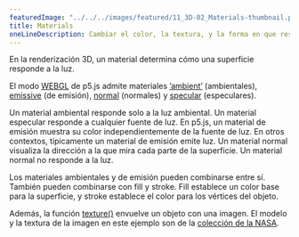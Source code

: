 ---
featuredImage: "../../../images/featured/11_3D-02_Materials-thumbnail.png"
title: Materials
oneLineDescription: Cambiar el color, la textura, y la forma en que responden a la luz los objetos 3D.
---

En la renderización 3D, un material determina cómo una superficie responde a la luz. 

El modo <a href="https://p5js.org/reference/p5/WEBGL" target="_blank">WEBGL</a> de p5.js admite 
materiales <a href="https://p5js.org/reference/p5/ambientMaterial" target="_blank">’ambient’</a> (ambientales), 
<a href="https://p5js.org/reference/p5/emissiveMaterial" target="_blank">emissive</a> (de emisión), 
<a href="https://p5js.org/reference/p5/normalMaterial" target="_blank">normal</a> (normales) y 
<a href="https://p5js.org/reference/p5/specularMaterial" target="_blank">specular</a> (especulares).

Un material ambiental responde solo a la luz ambiental. Un material especular responde a cualquier fuente de luz. 
En p5.js, un material de emisión muestra su color independientemente de la fuente de luz. 
En otros contextos, típicamente un material de emisión emite luz. Un material normal visualiza la dirección a la que 
mira cada parte de la superficie. Un material normal no responde a la luz.

Los materiales ambientales y de emisión pueden combinarse entre sí. También pueden combinarse con fill y stroke. 
Fill establece un color base para la superficie, y stroke establece el color para los vértices del objeto.

Además, la función <a href="https://p5js.org/reference/p5/texture" target="_blank">texture()</a> 
envuelve un objeto con una imagen. El modelo y la textura de la imagen en este ejemplo son de la 
<a href="https://nasa3d.arc.nasa.gov" target="_blank"> colección de la NASA</a>.